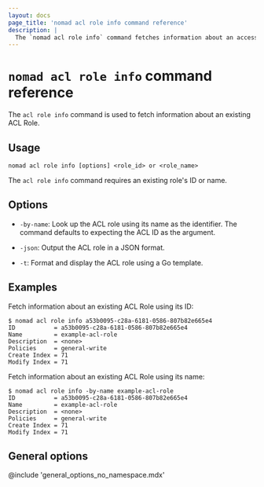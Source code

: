 ```yaml
---
layout: docs
page_title: 'nomad acl role info command reference'
description: |
  The `nomad acl role info` command fetches information about an access control list (ACL) role. Review ID, name, description, and policies.
---
```


# `nomad acl role info` command reference

The `acl role info` command is used to fetch information about an existing ACL Role.

## Usage

```plaintext
nomad acl role info [options] <role_id> or <role_name>
```

The `acl role info` command requires an existing role's ID or name.

## Options

- `-by-name`: Look up the ACL role using its name as the identifier. The
  command defaults to expecting the ACL ID as the argument.

- `-json`: Output the ACL role in a JSON format.

- `-t`: Format and display the ACL role using a Go template.

## Examples

Fetch information about an existing ACL Role using its ID:

```shell-session
$ nomad acl role info a53b0095-c28a-6181-0586-807b82e665e4
ID           = a53b0095-c28a-6181-0586-807b82e665e4
Name         = example-acl-role
Description  = <none>
Policies     = general-write
Create Index = 71
Modify Index = 71
```

Fetch information about an existing ACL Role using its name:

```shell-session
$ nomad acl role info -by-name example-acl-role
ID           = a53b0095-c28a-6181-0586-807b82e665e4
Name         = example-acl-role
Description  = <none>
Policies     = general-write
Create Index = 71
Modify Index = 71
```

## General options

@include 'general_options_no_namespace.mdx'
